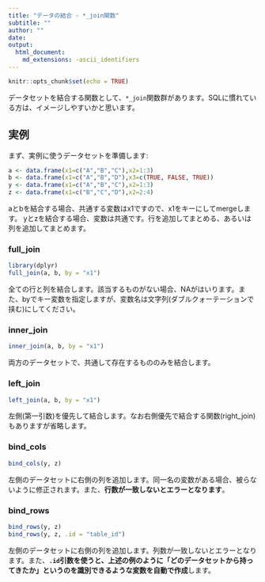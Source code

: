```yaml
---
title: "データの結合 - *_join関数"
subtitle: ""
author: ""
date: 
output:
  html_document:
    md_extensions: -ascii_identifiers
---
```


```r
knitr::opts_chunk$set(echo = TRUE)

```

データセットを結合する関数として、`*_join`関数群があります。SQLに慣れている方は、イメージしやすいかと思います。

## 実例

まず、実例に使うデータセットを準備します:

```r
a <- data.frame(x1=c("A","B","C"),x2=1:3)
b <- data.frame(x1=c("A","B","D"),x3=c(TRUE, FALSE, TRUE))
y <- data.frame(x1=c("A","B","C"),x2=1:3)
z <- data.frame(x1=c("B","C","D"),x2=2:4)
```

aとbを結合する場合、共通する変数はx1ですので、x1をキーにしてmergeします。
yとzを結合する場合、変数は共通です。行を追加してまとめる、あるいは列を追加してまとめます。

### full_join

```r
library(dplyr)
full_join(a, b, by = "x1")
```

全ての行と列を結合します。該当するものがない場合、NAがはいります。また、byでキー変数を指定しますが、変数名は文字列(ダブルクォーテーションで挟む)にしてください。

### inner_join

```r
inner_join(a, b, by = "x1")
```

両方のデータセットで、共通して存在するもののみを結合します。

### left_join

```r
left_join(a, b, by = "x1")
```

左側(第一引数)を優先して結合します。なお右側優先で結合する関数(right_join)もありますが省略します。

### bind_cols

```r
bind_cols(y, z)
```

左側のデータセットに右側の列を追加します。同一名の変数がある場合、被らないように修正されます。また、**行数が一致しないとエラーとなります**。

### bind_rows

```r
bind_rows(y, z)
bind_rows(y, z, .id = "table_id")
```

左側のデータセットに右側の列を追加します。列数が一致しないとエラーとなります。また、**`.id`引数を使うと、上述の例のように「どのデータセットから持ってきたか」というのを識別できるような変数を自動で作成**します。
